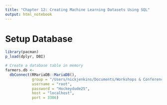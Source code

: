 ```yaml
---
title: "Chapter 12: Creating Machine Learning Datasets Using SQL"
output: html_notebook
---
```


# Setup Database

```r
library(pacman)
p_load(dplyr, DBI)

# Create a database table in memory
farmers.db <- 
  dbConnect(RMariaDB::MariaDB(), 
            group = "/Users/nickjenkins/Documents/Workshops & Conferences/SQL for Data Scientists/SQL for Data Scientists support files/FarmersMarketDatabase.sql",
            username = "root",
            password = "Hockeydude25",
            host = "localhost",
            port = 3306)
```
